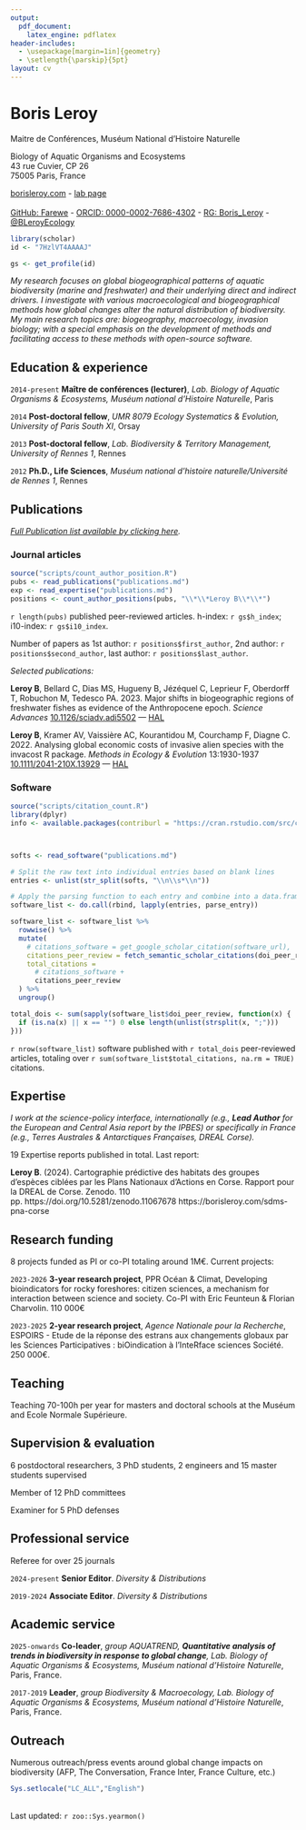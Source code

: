 ```yaml
---
output:
  pdf_document:
    latex_engine: pdflatex
header-includes:
  - \usepackage[margin=1in]{geometry}
  - \setlength{\parskip}{5pt}
layout: cv
---
```




# Boris Leroy
Maitre de Conférences, Muséum National d'Histoire Naturelle

Biology of Aquatic Organisms and Ecosystems<br/>
43 rue Cuvier, CP 26<br/>
75005 Paris, France<br/>

[borisleroy.com](https://borisleroy.com) - 
[lab page](https://borea.mnhn.fr/fr/users/boris-leroy) <br/>  
[GitHub: Farewe](https://github.com/farewe) - 
[ORCID: 0000-0002-7686-4302](https://orcid.org/0000-0002-7686-4302) - 
[RG: Boris_Leroy](https://www.researchgate.net/profile/Boris_Leroy) - 
[\@BLeroyEcology](https://twitter.com/BLeroyEcology)

```r
library(scholar)
id <- "7HzlVT4AAAAJ"

gs <- get_profile(id)

```

*My research focuses on global biogeographical patterns of aquatic biodiversity (marine and freshwater) and their underlying direct and indirect drivers. I investigate with various macroecological and biogeographical methods how global changes alter the natural distribution of biodiversity. My main research topics are: biogeography, macroecology, invasion biology; with a special emphasis on the development of methods and facilitating access to these methods with open-source software. *

## Education & experience

`2014-present`
**Maître de conférences (lecturer)**, *Lab. Biology of Aquatic Organisms & Ecosystems, Muséum national d'Histoire Naturelle*, Paris

`2014`
**Post-doctoral fellow**, *UMR 8079 Ecology Systematics & Evolution, University of Paris South XI*, Orsay

`2013`
**Post-doctoral fellow**, *Lab. Biodiversity & Territory Management, University of Rennes 1*, Rennes

`2012`
**Ph.D., Life Sciences**, *Muséum national d'histoire naturelle/Université de Rennes 1*, Rennes


## Publications

*[Full Publication list  available by clicking here](https://farewe.github.io/markdown-cv/publications.html).*

### Journal articles
```r
source("scripts/count_author_position.R")
pubs <- read_publications("publications.md")
exp <- read_expertise("publications.md")
positions <- count_author_positions(pubs, "\\*\\*Leroy B\\*\\*")
```

`r length(pubs)` published peer-reviewed articles. h-index: `r gs$h_index`; i10-index: `r gs$i10_index`.

Number of papers as 1st author: `r positions$first_author`, 2nd author: `r positions$second_author`, last author: `r positions$last_author`.

*Selected publications:*

**Leroy B**, Bellard C, Dias MS, Hugueny B, Jézéquel C, Leprieur F, Oberdorff T, Robuchon M, Tedesco PA. 2023. Major shifts in biogeographic regions of freshwater fishes as evidence of the Anthropocene epoch. *Science Advances* [10.1126/sciadv.adi5502](https://doi.org/10.1126/sciadv.adi5502) --- [HAL](https://hal.science/BOREA/hal-04311267v1)

**Leroy B**, Kramer AV, Vaissière AC, Kourantidou M, Courchamp F, Diagne C. 2022. Analysing global economic costs of invasive alien species with the invacost R package. *Methods in Ecology & Evolution* 13:1930-1937 [10.1111/2041-210X.13929](https://doi.org/10.1111/2041-210X.13929) ---  [HAL](https://hal.archives-ouvertes.fr/hal-03427555)

### Software

```r
source("scripts/citation_count.R")
library(dplyr)
info <- available.packages(contriburl = "https://cran.rstudio.com/src/contrib")



softs <- read_software("publications.md")

# Split the raw text into individual entries based on blank lines
entries <- unlist(str_split(softs, "\\n\\s*\\n"))

# Apply the parsing function to each entry and combine into a data.frame
software_list <- do.call(rbind, lapply(entries, parse_entry))

software_list <- software_list %>%
  rowwise() %>%
  mutate(
    # citations_software = get_google_scholar_citation(software_url),
    citations_peer_review = fetch_semantic_scholar_citations(doi_peer_review),
    total_citations = 
      # citations_software + 
      citations_peer_review
  ) %>%
  ungroup()

total_dois <- sum(sapply(software_list$doi_peer_review, function(x) {
  if (is.na(x) || x == "") 0 else length(unlist(strsplit(x, ";")))
}))

```

`r nrow(software_list)` software published with 
`r total_dois` peer-reviewed articles, totaling over 
`r sum(software_list$total_citations, na.rm = TRUE)` citations.

## Expertise
*I work at the science-policy interface, internationally (e.g., **Lead Author** for the European and Central Asia report by the IPBES) or specifically in France (e.g., Terres Australes & Antarctiques Françaises, DREAL Corse).*

19 Expertise reports published in total. Last report:

**Leroy B**. (2024). Cartographie prédictive des habitats des groupes d’espèces ciblées
par les Plans Nationaux d’Actions en Corse. Rapport pour la DREAL de Corse.
Zenodo. 110 pp. https://doi.org/10.5281/zenodo.11067678 https://borisleroy.com/sdms-pna-corse


## Research funding

8 projects funded as PI or co-PI totaling around 1M€. Current projects:

`2023-2026` **3-year research project**, PPR Océan & Climat, Developing bioindicators for rocky foreshores: citizen sciences, a mechanism for interaction between science and society. Co-PI with Eric Feunteun & Florian Charvolin. 110 000€

`2023-2025` **2-year research project**, *Agence Nationale pour la Recherche*,
ESPOIRS - Etude de la réponse des estrans aux changements globaux par les Sciences
Participatives : biOindication à l’InteRface sciences Société. 250 000€. 

## Teaching

Teaching 70-100h per year for masters and doctoral schools at the Muséum and
Ecole Normale Supérieure. 

## Supervision & evaluation

6 postdoctoral researchers, 3 PhD students, 2 engineers and 15 master students supervised

Member of 12 PhD committees

Examiner for 5 PhD defenses

## Professional service

Referee for over 25 journals

`2024-present`
**Senior Editor**. *Diversity & Distributions*

`2019-2024`
**Associate Editor**. *Diversity & Distributions*

## Academic service

`2025-onwards`
**Co-leader**, *group AQUATREND, __Quantitative analysis of trends in biodiversity in response to global change__, Lab. Biology of Aquatic Organisms & Ecosystems, Muséum national d'Histoire Naturelle*, Paris, France.


`2017-2019`
**Leader**, *group Biodiversity & Macroecology, Lab. Biology of Aquatic Organisms & Ecosystems, Muséum national d'Histoire Naturelle*, Paris, France.

## Outreach

Numerous outreach/press events around global change impacts on biodiversity
(AFP, The Conversation, France Inter, France Culture, etc.)


```r
Sys.setlocale("LC_ALL","English")
```
<br/>Last updated: `r zoo::Sys.yearmon()`<br/><br/>
